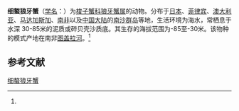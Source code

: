 {{Speciesbox
| name = 细螯狼牙蟹
| status = 
| status_system = 
| image = 
| genus = Lupocyclus
| species = tugelae
| authority = (Barnard, 1950)<ref name='id11696'>{{cite web| url =http://www.bioinfo.cn/db05/BjdwSpecies.php?action=view&id=11696| title =细螯狼牙蟹| work =《中国动物物种编目数据库》| publisher =中国科学院微生物研究所| author =中国科学院动物研究所| accessdate =2009-04-28| deadurl =yes| archiveurl =https://web.archive.org/web/20160305075110/http://www.bioinfo.cn/db05/BjdwSpecies.php?action=view&id=11696| archivedate =2016-03-05}}</ref>
}}

'''细螯狼牙蟹'''（[[学名|学名]]：{{lang|la|''Lupocyclus tugelae''}}）为[[梭子蟹科|梭子蟹科]][[狼牙蟹属|狼牙蟹属]]的动物。分布于[[日本|日本]]、[[菲律宾|菲律宾]]、[[澳大利亚|澳大利亚]]、[[马达加斯加|马达加斯加]]、[[南非|南非]]以及[[中国大陆|中国大陆]]的[[南沙群岛|南沙群岛]]等地，生活环境为海水，常栖息于水深 30-85米的泥质或碎贝壳沙质底。其生存的海拔范围为-85至-30米。该物种的模式产地在南非[[图盖拉河|图盖拉河]]。<ref name='id11696'/>

== 参考文献 ==
{{reflist}}

{{Wikispecies|Lupocyclus tugelae}}
{{Taxonbar|from=Q14639949}}

[[Category:狼牙蟹属|细螯狼牙蟹]]


{{螃蟹小作品}}